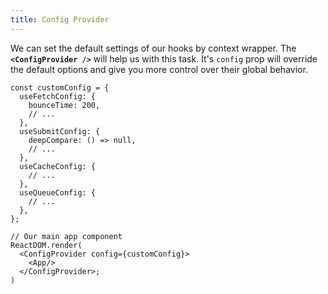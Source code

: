 ```yaml
---
title: Config Provider
---
```


We can set the default settings of our hooks by context wrapper. The **`<ConfigProvider />`** will help us with this
task. It's `config` prop will override the default options and give you more control over their global behavior.

```tsx
const customConfig = {
  useFetchConfig: {
    bounceTime: 200,
    // ...
  },
  useSubmitConfig: {
    deepCompare: () => null,
    // ...
  },
  useCacheConfig: {
    // ...
  },
  useQueueConfig: {
    // ...
  },
};

// Our main app component
ReactDOM.render(
  <ConfigProvider config={customConfig}>
    <App/>
  </ConfigProvider>;
)
```
